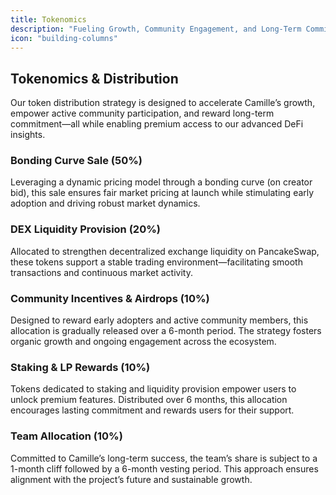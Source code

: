 ```yaml
---
title: Tokenomics
description: "Fueling Growth, Community Engagement, and Long-Term Commitment"
icon: "building-columns"
---
```


## Tokenomics & Distribution

Our token distribution strategy is designed to accelerate Camille’s growth, empower active community participation, and reward long-term commitment—all while enabling premium access to our advanced DeFi insights.

### Bonding Curve Sale (50%)

Leveraging a dynamic pricing model through a bonding curve (on creator bid), this sale ensures fair market pricing at launch while stimulating early adoption and driving robust market dynamics.

### DEX Liquidity Provision (20%)

Allocated to strengthen decentralized exchange liquidity on PancakeSwap, these tokens support a stable trading environment—facilitating smooth transactions and continuous market activity.

### Community Incentives & Airdrops (10%)

Designed to reward early adopters and active community members, this allocation is gradually released over a 6-month period. The strategy fosters organic growth and ongoing engagement across the ecosystem.

### Staking & LP Rewards (10%)

Tokens dedicated to staking and liquidity provision empower users to unlock premium features. Distributed over 6 months, this allocation encourages lasting commitment and rewards users for their support.

### Team Allocation (10%)

Committed to Camille’s long-term success, the team’s share is subject to a 1-month cliff followed by a 6-month vesting period. This approach ensures alignment with the project’s future and sustainable growth.
